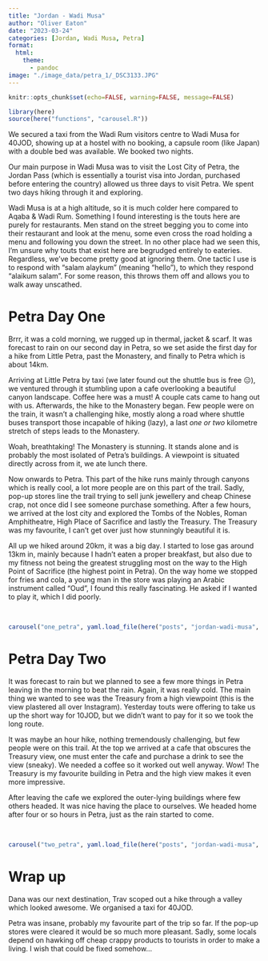 ```yaml
---
title: "Jordan - Wadi Musa"
author: "Oliver Eaton"
date: "2023-03-24"
categories: [Jordan, Wadi Musa, Petra]
format: 
  html:
    theme: 
      - pandoc
image: "./image_data/petra_1/_DSC3133.JPG"
---
```


```r
knitr::opts_chunk$set(echo=FALSE, warning=FALSE, message=FALSE)
```

```r
library(here)
source(here("functions", "carousel.R"))
```

We secured a taxi from the Wadi Rum visitors centre to Wadi Musa for 40JOD, showing up at a hostel with no booking, a capsule room (like Japan) with a double bed was available. We booked two nights.

Our main purpose in Wadi Musa was to visit the Lost City of Petra, the Jordan Pass (which is essentially a tourist visa into Jordan, purchased before entering the country) allowed us three days to visit Petra. We spent two days hiking through it and exploring.

Wadi Musa is at a high altitude, so it is much colder here compared to Aqaba & Wadi Rum. Something I found interesting is the touts here are purely for restaurants. Men stand on the street begging you to come into their restaurant and look at the menu, some even cross the road holding a menu and following you down the street. In no other place had we seen this, I'm unsure why touts that exist here are begrudged entirely to eateries. Regardless, we've become pretty good at ignoring them. One tactic I use is to respond with "salam alaykum" (meaning "hello"), to which they respond "alaikum salam". For some reason, this throws them off and allows you to walk away unscathed.

# Petra Day One

Brrr, it was a cold morning, we rugged up in thermal, jacket & scarf. It was forecast to rain on our second day in Petra, so we set aside the first day for a hike from Little Petra, past the Monastery, and finally to Petra which is about 14km.

Arriving at Little Petra by taxi (we later found out the shuttle bus is free 😑), we ventured through it stumbling upon a cafe overlooking a beautiful canyon landscape. Coffee here was a must! A couple cats came to hang out with us. Afterwards, the hike to the Monastery began. Few people were on the train, it wasn't a challenging hike, mostly along a road where shuttle buses transport those incapable of hiking (lazy), a last *one or two* kilometre stretch of steps leads to the Monastery.

Woah, breathtaking! The Monastery is stunning. It stands alone and is probably the most isolated of Petra's buildings. A viewpoint is situated directly across from it, we ate lunch there.

Now onwards to Petra. This part of the hike runs mainly through canyons which is really cool, a lot more people are on this part of the trail. Sadly, pop-up stores line the trail trying to sell junk jewellery and cheap Chinese crap, not once did I see someone purchase something. After a few hours, we arrived at the lost city and explored the Tombs of the Nobles, Roman Amphitheatre, High Place of Sacrifice and lastly the Treasury. The Treasury was my favourite, I can't get over just how stunningly beautiful it is.

All up we hiked around 20km, it was a big day. I started to lose gas around 13km in, mainly because I hadn't eaten a proper breakfast, but also due to my fitness not being the greatest struggling most on the way to the High Point of Sacrifice (the highest point in Petra). On the way home we stopped for fries and cola, a young man in the store was playing an Arabic instrument called "Oud", I found this really fascinating. He asked if I wanted to play it, which I did poorly.

<br>

```r
carousel("one_petra", yaml.load_file(here("posts", "jordan-wadi-musa", "image_data", "petra_1", "petra_1.yml")))
```

# Petra Day Two

It was forecast to rain but we planned to see a few more things in Petra leaving in the morning to beat the rain. Again, it was really cold. The main thing we wanted to see was the Treasury from a high viewpoint (this is the view plastered all over Instagram). Yesterday touts were offering to take us up the short way for 10JOD, but we didn't want to pay for it so we took the long route.

It was maybe an hour hike, nothing tremendously challenging, but few people were on this trail. At the top we arrived at a cafe that obscures the Treasury view, one must enter the cafe and purchase a drink to see the view (sneaky). We needed a coffee so it worked out well anyway. Wow! The Treasury is my favourite building in Petra and the high view makes it even more impressive.

After leaving the cafe we explored the outer-lying buildings where few others headed. It was nice having the place to ourselves. We headed home after four or so hours in Petra, just as the rain started to come.

<br>

```r
carousel("two_petra", yaml.load_file(here("posts", "jordan-wadi-musa", "image_data", "petra_2", "petra_2.yml")))
```

# Wrap up

Dana was our next destination, Trav scoped out a hike through a valley which looked awesome. We organised a taxi for 40JOD.

Petra was insane, probably my favourite part of the trip so far. If the pop-up stores were cleared it would be so much more pleasant. Sadly, some locals depend on hawking off cheap crappy products to tourists in order to make a living. I wish that could be fixed somehow...
